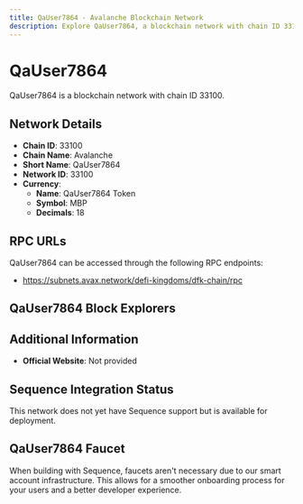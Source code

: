 ```yaml
--- 
title: QaUser7864 - Avalanche Blockchain Network
description: Explore QaUser7864, a blockchain network with chain ID 33100. Learn about its native currency, QaUser7864 Token, and how to interact with the network.
---
```


# QaUser7864

QaUser7864 is a blockchain network with chain ID 33100.

## Network Details

- **Chain ID**: 33100
- **Chain Name**: Avalanche
- **Short Name**: QaUser7864
- **Network ID**: 33100
- **Currency**: 
  - **Name**: QaUser7864 Token
  - **Symbol**: MBP
  - **Decimals**: 18

## RPC URLs

QaUser7864 can be accessed through the following RPC endpoints:

- https://subnets.avax.network/defi-kingdoms/dfk-chain/rpc

## QaUser7864 Block Explorers



## Additional Information

- **Official Website**: Not provided

## Sequence Integration Status

This network does not yet have Sequence support but is available for deployment.

## QaUser7864 Faucet

When building with Sequence, faucets aren't necessary due to our smart account infrastructure. This allows for a smoother onboarding process for your users and a better developer experience.
